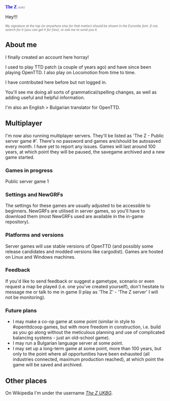 <font face="Eurostile"><font color="Blue">'''The Z'''</font> <font size="1"><font color="DimGrey">''(talk)''</font></font></font>

Hey!!!

<font size="1"><font color="DimGrey"><i>My signature at the top (or anywhere else for that matter) should be shown in the Eurostile font. If not, search for it (you can get it for free), or ask me to send you it.</i></font></font>

==About me==
I finally created an account here horray!

I used to play TTD patch (a couple of years ago) and have since been playing OpenTTD. I also play on Locomotion from time to time.

I have contributed here before but not logged in.

You'll see me doing all sorts of grammatical/spelling changes, as well as adding useful and helpful information.

I'm also an English > Bulgarian translator for OpenTTD.

==Multiplayer==
I'm now also running multiplayer servers. They'll be listed as 'The Z - Public server game #'. There's no password and games are/should be autosaved every month. I have yet to report any issues. Games will last around 100 years, at which point they will be paused, the savegame archived and a new game started.

===Games in progress===
Public server game 1

===Settings and NewGRFs===
The settings for these games are usually adjusted to be accessible to beginners. NewGRFs are utilised in server games, so you'll have to download them (most NewGRFs used are available in the in-game repository).

===Platforms and versions===
Server games will use stable versions of OpenTTD (and possibly some release candidates and modded versions like cargodist). Games are hosted on Linux and Windows machines.

===Feedback===
If you'd like to send feedback or suggest a gametype, scenario or even request a map be played (i.e. one you've created yourself), don't hesitate to message me or talk to me in game (I play as 'The Z' - 'The Z server' I will not be monitoring).

===Future plans===
* I may make a co-op game at some point (similar in style to #openttdcoop games, but with more freedom in construction, i.e. build as you go along without the meticulous planning and use of complicated balancing systems - just an old-school game).
* I may run a Bulgarian language server at some point.
* I may set up a long-term game at some point, more than 100 years, but only to the point where all opportunities have been exhausted (all industries connected, maximum production reached), at which point the game will be saved and archived.

==Other places==
On Wikipedia I'm under the username ''[http://en.wikipedia.org/wiki/User:The_Z_UKBG The Z UKBG]''.